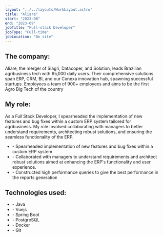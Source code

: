 ```yaml
---
layout: "../../layouts/WorkLayout.astro"
title: "Aliare"
start: "2023-08"
end: "2023-09"
jobTitle: "Full-stack Developer"
jobType: "Full-time"
jobLocation: "On site"
---
```


## **The company:**

Aliare, the merger of Siagri, Datacoper, and Solution, leads Brazilian agribusiness tech with 65,000 daily users. Their comprehensive solutions span ERP, CRM, BI, and our Conexa innovation hub, spawning successful startups. Employees a team of 900+ employees and aims to be the first Agro Big Tech of the country

## **My role:**

As a Full Stack Developer, I spearheaded the implementation of new features and bug fixes within a custom ERP system tailored for agribusiness. My role involved collaborating with managers to better understand requirements, architecting robust solutions, and ensuring the seamless functionality of the ERP.

- \- Spearheaded implementation of new features and bug fixes within a custom ERP system
- \- Collaborated with managers to understand requirements and architect robust solutions aimed at enhancing the ERP's functionality and user experience.
- \- Constructed high performance queries to give the best performance in the reports generation

## **Technologies used:**

- \- Java
- \- Vuejs
- \- Spring Boot
- \- PostgreSQL
- \- Docker
- \- Git
